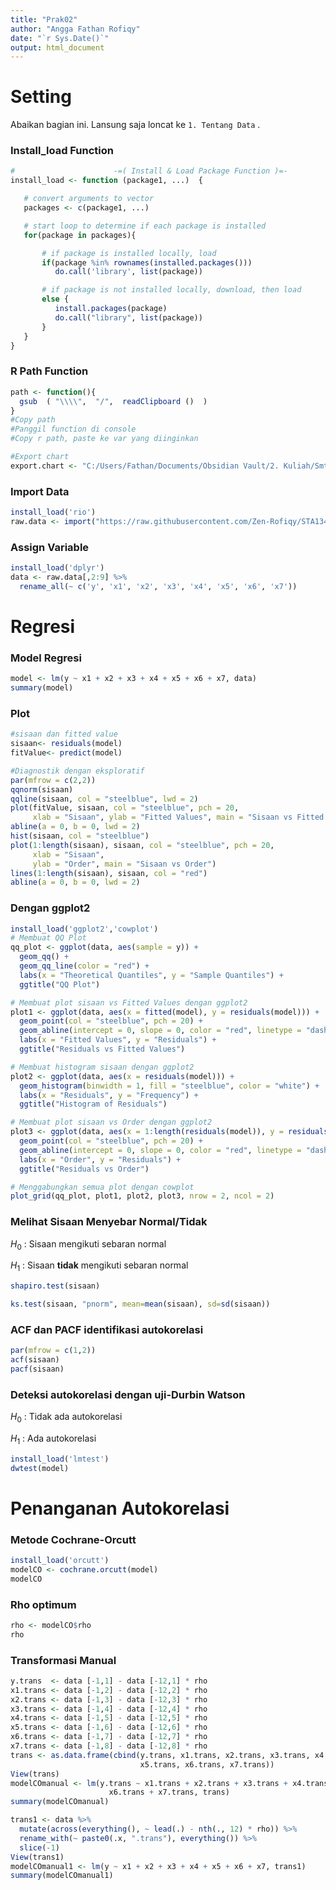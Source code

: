 ```yaml
---
title: "Prak02"
author: "Angga Fathan Rofiqy"
date: "`r Sys.Date()`"
output: html_document
---
```


# Setting

Abaikan bagian ini. Lansung saja loncat ke `1. Tentang Data` .

### Install_load Function

```r
#                      -=( Install & Load Package Function )=-
install_load <- function (package1, ...)  {   

   # convert arguments to vector
   packages <- c(package1, ...)

   # start loop to determine if each package is installed
   for(package in packages){

       # if package is installed locally, load
       if(package %in% rownames(installed.packages()))
          do.call('library', list(package))

       # if package is not installed locally, download, then load
       else {
          install.packages(package)
          do.call("library", list(package))
       }
   } 
}
```

### R Path Function

```r
path <- function(){
  gsub  ( "\\\\",  "/",  readClipboard ()  )
}
#Copy path
#Panggil function di console
#Copy r path, paste ke var yang diinginkan
```

```r
#Export chart
export.chart <- "C:/Users/Fathan/Documents/Obsidian Vault/2. Kuliah/Smt 5/6. Metode Peramalan Deret Waktu/@Proj/STA1341-MPDW/Pertemuan 2/Chart"
```

### Import Data

```r
install_load('rio')
raw.data <- import("https://raw.githubusercontent.com/Zen-Rofiqy/STA1341-MPDW/main/Pertemuan%202/salesdaily.csv")
```

### Assign Variable

```r
install_load('dplyr')
data <- raw.data[,2:9] %>% 
  rename_all(~ c('y', 'x1', 'x2', 'x3', 'x4', 'x5', 'x6', 'x7'))
```

# Regresi

### Model Regresi 

```r
model <- lm(y ~ x1 + x2 + x3 + x4 + x5 + x6 + x7, data)
summary(model)
```

### Plot

```r
#sisaan dan fitted value
sisaan<- residuals(model)
fitValue<- predict(model)

#Diagnostik dengan eksploratif
par(mfrow = c(2,2))
qqnorm(sisaan)
qqline(sisaan, col = "steelblue", lwd = 2)
plot(fitValue, sisaan, col = "steelblue", pch = 20, 
     xlab = "Sisaan", ylab = "Fitted Values", main = "Sisaan vs Fitted Values")
abline(a = 0, b = 0, lwd = 2)
hist(sisaan, col = "steelblue")
plot(1:length(sisaan), sisaan, col = "steelblue", pch = 20, 
     xlab = "Sisaan", 
     ylab = "Order", main = "Sisaan vs Order")
lines(1:length(sisaan), sisaan, col = "red")
abline(a = 0, b = 0, lwd = 2)
```

### Dengan ggplot2

```r
install_load('ggplot2','cowplot')
# Membuat QQ Plot
qq_plot <- ggplot(data, aes(sample = y)) +
  geom_qq() +
  geom_qq_line(color = "red") +
  labs(x = "Theoretical Quantiles", y = "Sample Quantiles") +
  ggtitle("QQ Plot")

# Membuat plot sisaan vs Fitted Values dengan ggplot2
plot1 <- ggplot(data, aes(x = fitted(model), y = residuals(model))) +
  geom_point(col = "steelblue", pch = 20) +
  geom_abline(intercept = 0, slope = 0, color = "red", linetype = "dashed", size = 1) +
  labs(x = "Fitted Values", y = "Residuals") +
  ggtitle("Residuals vs Fitted Values")

# Membuat histogram sisaan dengan ggplot2
plot2 <- ggplot(data, aes(x = residuals(model))) +
  geom_histogram(binwidth = 1, fill = "steelblue", color = "white") +
  labs(x = "Residuals", y = "Frequency") +
  ggtitle("Histogram of Residuals")

# Membuat plot sisaan vs Order dengan ggplot2
plot3 <- ggplot(data, aes(x = 1:length(residuals(model)), y = residuals(model))) +
  geom_point(col = "steelblue", pch = 20) +
  geom_abline(intercept = 0, slope = 0, color = "red", linetype = "dashed", size = 1) +
  labs(x = "Order", y = "Residuals") +
  ggtitle("Residuals vs Order")

# Menggabungkan semua plot dengan cowplot
plot_grid(qq_plot, plot1, plot2, plot3, nrow = 2, ncol = 2)
```

### Melihat Sisaan Menyebar Normal/Tidak

$H_0$ : Sisaan mengikuti sebaran normal

$H_1$ : Sisaan **tidak** mengikuti sebaran normal

```r
shapiro.test(sisaan)
```

```r
ks.test(sisaan, "pnorm", mean=mean(sisaan), sd=sd(sisaan))
```

### ACF dan PACF identifikasi autokorelasi

```r
par(mfrow = c(1,2))
acf(sisaan)
pacf(sisaan)
```

### Deteksi autokorelasi dengan uji-Durbin Watson

$H_0$ : Tidak ada autokorelasi

$H_1$ : Ada autokorelasi

```r
install_load('lmtest')
dwtest(model)
```

# Penanganan Autokorelasi

### Metode Cochrane-Orcutt

```r
install_load('orcutt')
modelCO <- cochrane.orcutt(model)
modelCO
```

### Rho optimum

```r
rho <- modelCO$rho
rho
```

### Transformasi Manual

```r
y.trans  <- data [-1,1] - data [-12,1] * rho
x1.trans <- data [-1,2] - data [-12,2] * rho
x2.trans <- data [-1,3] - data [-12,3] * rho
x3.trans <- data [-1,4] - data [-12,4] * rho
x4.trans <- data [-1,5] - data [-12,5] * rho
x5.trans <- data [-1,6] - data [-12,6] * rho
x6.trans <- data [-1,7] - data [-12,7] * rho
x7.trans <- data [-1,8] - data [-12,8] * rho
trans <- as.data.frame(cbind(y.trans, x1.trans, x2.trans, x3.trans, x4.trans, 
                             x5.trans, x6.trans, x7.trans))
View(trans)
modelCOmanual <- lm(y.trans ~ x1.trans + x2.trans + x3.trans + x4.trans + x5.trans + 
                      x6.trans + x7.trans, trans)
summary(modelCOmanual)
```

```r
trans1 <- data %>%
  mutate(across(everything(), ~ lead(.) - nth(., 12) * rho)) %>%
  rename_with(~ paste0(.x, ".trans"), everything()) %>%
  slice(-1)
View(trans1)
modelCOmanual1 <- lm(y ~ x1 + x2 + x3 + x4 + x5 + x6 + x7, trans1)
summary(modelCOmanual1)
```
